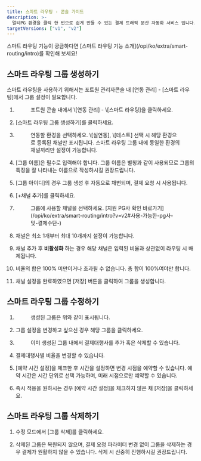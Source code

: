 ```yaml
---
title: 스마트 라우팅 - 콘솔 가이드
description: >-
  멀티PG 환경을 클릭 한 번으로 쉽게 만들 수 있는 결제 트래픽 분산 자동화 서비스 입니다.
targetVersions: ["v1", "v2"]
---
```




<Hint style="info">
  스마트 라우팅 기능이 궁금하다면 [스마트 라우팅 기능 소개](/opi/ko/extra/smart-routing/intro)를 확인해 보세요!
</Hint>

## 스마트 라우팅 그룹 생성하기

스마트 라우팅을 사용하기 위해서는 포트원 관리자콘솔 내 \[연동 관리] - \[스마트 라우팅]에서 그룹 설정이 필요합니다.

1. <Figure src={Image1} />
   <div class="body">포트원 콘솔 내에서 \[연동 관리] - \[스마트 라우팅]을 클릭하세요.</div>

2. \[스마트 라우팅 그룹 생성하기]를 클릭하세요.

3. <Figure src={Image2} />
   <div class="body">연동할 환경을 선택하세요. \[실연동], \[테스트] 선택 시 해당 환경으로 등록된 채널만 표시됩니다.
   스마트 라우팅 그룹 내에 동일한 환경의 채널끼리만 설정이 가능합니다.</div>

4. \[그룹 이름]은 필수로 입력해야 합니다. 그룹 이름은 별칭과 같이 사용되므로 그룹의 특징을
   잘 나타내는 이름으로 작성하시길 권장드립니다.

5. \[그룹 아이디]의 경우 그룹 생성 후 자동으로 채번되며, 결제 요청 시 사용됩니다.

6. \[+채널 추가]를 클릭하세요.

7. <Figure src={Image3} />
   <div class="body">그룹에 사용할 채널을 선택하세요. [지원 PG사 확인 바로가기](/opi/ko/extra/smart-routing/intro?v=v2#사용-가능한-pg사-및-결제수단-)</div>

8. 채널은 최소 1개부터 최대 10개까지 설정이 가능합니다.

9. 채널 추가 후 **비활성화** 하는 경우 해당 채널은 입력된 비율과 상관없이 라우팅 시 배제됩니다.

10. 비율의 합은 100% 미만이거나 초과될 수 없습니다. 총 합이 100%여야만 합니다.

11. 채널 설정을 완료하였으면 \[저장] 버튼을 클릭하여 그룹을 생성합니다.

## 스마트 라우팅 그룹 수정하기

1. <Figure src={Image4} />
   <div class="body">생성된 그룹은 위와 같이 표시됩니다.</div>

2. 그룹 설정을 변경하고 싶으신 경우 해당 그룹을 클릭하세요.

3. <Figure src={Image5} />
   <div class="body">이미 생성된 그룹 내에서 결제대행사를 추가 혹은 삭제할 수 있습니다.</div>

4. 결제대행사별 비율을 변경할 수 있습니다.

5. \[예약 시간 설정]을 체크한 후 시간을 설정하면 변경 시점을 예약할 수 있습니다. 예약 시간은 시간 단위로
   선택 가능하며, 미래 시점으로만 예약할 수 있습니다.

6. 즉시 적용을 원하시는 경우 \[예약 시간 설정]을 체크하지 않은 채 \[저장]을 클릭하세요.

## 스마트 라우팅 그룹 삭제하기

1. 수정 모드에서 \[그룹 삭제]를 클릭하세요.

2. 삭제된 그룹은 복원되지 않으며, 결제 요청 파라미터 변경 없이 그룹을 삭제하는 경우 결제가
   원활하지 않을 수 있습니다. 삭제 시 신중히 진행하시길 권장드립니다.
